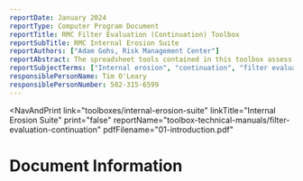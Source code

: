```yaml
---
reportDate: January 2024
reportType: Computer Program Document
reportTitle: RMC Filter Evaluation (Continuation) Toolbox
reportSubTitle: RMC Internal Erosion Suite
reportAuthors: ["Adam Gohs, Risk Management Center"]
reportAbstract: The spreadsheet tools contained in this toolbox assess the particle retention and permeability criteria for filter materials. It includes modern no-erosion filter design criteria, the Foster and Fell (2001) method for filters that do not meet modern filter design criteria, and the Fell et al. (2008) method for “continuing erosion” condition for constricted exits.
reportSubjectTerms: ["Internal erosion", "continuation", "filter evaluation", "filter design criteria"]
responsiblePersonName: Tim O'Leary
responsiblePersonNumber: 502-315-6599
---
```



<NavAndPrint 
  link="toolboxes/internal-erosion-suite" 
  linkTitle="Internal Erosion Suite" 
  print="false"
  reportName="toolbox-technical-manuals/filter-evaluation-continuation" 
  pdfFilename="01-introduction.pdf"
></NavAndPrint>

# Document Information

<DocumentMetadata metadata={frontMatter} />

